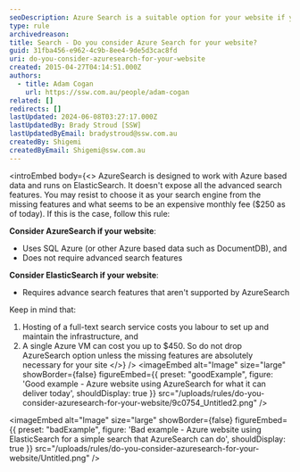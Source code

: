 ```yaml
---
seoDescription: Azure Search is a suitable option for your website if you rely on Azure-based data and don't require advanced search features.
type: rule
archivedreason:
title: Search - Do you consider Azure Search for your website?
guid: 31fba456-e962-4c9b-8ee4-9de5d3cac8fd
uri: do-you-consider-azuresearch-for-your-website
created: 2015-04-27T04:14:51.000Z
authors:
  - title: Adam Cogan
    url: https://ssw.com.au/people/adam-cogan
related: []
redirects: []
lastUpdated: 2024-06-08T03:27:17.000Z
lastUpdatedBy: Brady Stroud [SSW]
lastUpdatedByEmail: bradystroud@ssw.com.au
createdBy: Shigemi
createdByEmail: Shigemi@ssw.com.au
---
```


<introEmbed
  body={<>
AzureSearch is designed to work with Azure based data and runs on ElasticSearch. It doesn't expose all the advanced search features. You may resist to choose it as your search engine from the missing features and what seems to be an expensive monthly fee ($250 as of today). If this is the case, follow this rule:

**Consider AzureSearch if your website**:

- Uses SQL Azure (or other Azure based data such as DocumentDB), and
- Does not require advanced search features

**Consider ElasticSearch if your website**:

- Requires advance search features that aren't supported by AzureSearch

Keep in mind that:

1. Hosting of a full-text search service costs you labour to set up and maintain the infrastructure, and
2. A single Azure VM can cost you up to $450. So do not drop AzureSearch option unless the missing features are absolutely necessary for your site
  </>}
/>
<imageEmbed
  alt="Image"
  size="large"
  showBorder={false}
  figureEmbed={{
    preset: "goodExample",
    figure: 'Good example - Azure website using AzureSearch for what it can deliver today',
    shouldDisplay: true
  }}
  src="/uploads/rules/do-you-consider-azuresearch-for-your-website/9c0754_Untitled2.png"
/>

<imageEmbed
  alt="Image"
  size="large"
  showBorder={false}
  figureEmbed={{
    preset: "badExample",
    figure: 'Bad example - Azure website using ElasticSearch for a simple search that AzureSearch can do',
    shouldDisplay: true
  }}
  src="/uploads/rules/do-you-consider-azuresearch-for-your-website/Untitled.png"
/>
